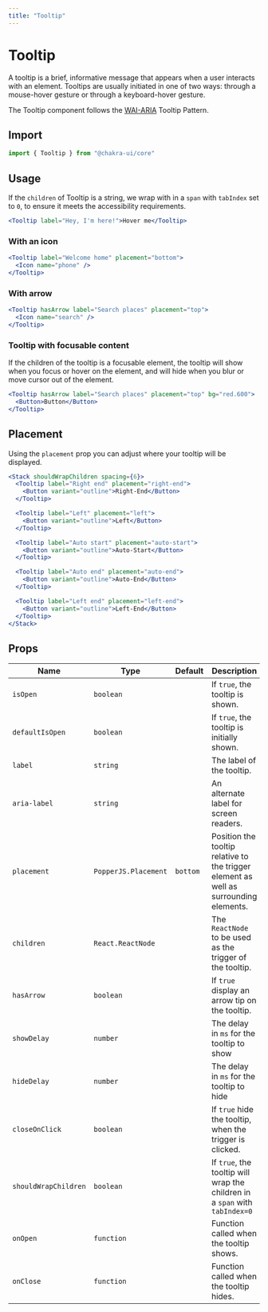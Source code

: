 ```yaml
---
title: "Tooltip"
---
```


# Tooltip

A tooltip is a brief, informative message that appears when a user interacts
with an element. Tooltips are usually initiated in one of two ways: through a
mouse-hover gesture or through a keyboard-hover gesture.

The Tooltip component follows the
[WAI-ARIA](https://www.w3.org/TR/wai-aria-practices/#tooltip) Tooltip Pattern.

## Import

```js
import { Tooltip } from "@chakra-ui/core"
```

## Usage

If the `children` of Tooltip is a string, we wrap with in a `span` with
`tabIndex` set to `0`, to ensure it meets the accessibility requirements.

```jsx
<Tooltip label="Hey, I'm here!">Hover me</Tooltip>
```

### With an icon

```jsx
<Tooltip label="Welcome home" placement="bottom">
  <Icon name="phone" />
</Tooltip>
```

### With arrow

```jsx
<Tooltip hasArrow label="Search places" placement="top">
  <Icon name="search" />
</Tooltip>
```

### Tooltip with focusable content

If the children of the tooltip is a focusable element, the tooltip will show
when you focus or hover on the element, and will hide when you blur or move
cursor out of the element.

```jsx
<Tooltip hasArrow label="Search places" placement="top" bg="red.600">
  <Button>Button</Button>
</Tooltip>
```

## Placement

Using the `placement` prop you can adjust where your tooltip will be displayed.

```jsx
<Stack shouldWrapChildren spacing={6}>
  <Tooltip label="Right end" placement="right-end">
    <Button variant="outline">Right-End</Button>
  </Tooltip>

  <Tooltip label="Left" placement="left">
    <Button variant="outline">Left</Button>
  </Tooltip>

  <Tooltip label="Auto start" placement="auto-start">
    <Button variant="outline">Auto-Start</Button>
  </Tooltip>

  <Tooltip label="Auto end" placement="auto-end">
    <Button variant="outline">Auto-End</Button>
  </Tooltip>

  <Tooltip label="Left end" placement="left-end">
    <Button variant="outline">Left-End</Button>
  </Tooltip>
</Stack>
```

## Props

| Name                 | Type                 | Default  | Description                                                                           |
| -------------------- | -------------------- | -------- | ------------------------------------------------------------------------------------- |
| `isOpen`             | `boolean`            |          | If `true`, the tooltip is shown.                                                      |
| `defaultIsOpen`      | `boolean`            |          | If `true`, the tooltip is initially shown.                                            |
| `label`              | `string`             |          | The label of the tooltip.                                                             |
| `aria-label`         | `string`             |          | An alternate label for screen readers.                                                |
| `placement`          | `PopperJS.Placement` | `bottom` | Position the tooltip relative to the trigger element as well as surrounding elements. |
| `children`           | `React.ReactNode`    |          | The `ReactNode` to be used as the trigger of the tooltip.                             |
| `hasArrow`           | `boolean`            |          | If `true` display an arrow tip on the tooltip.                                        |
| `showDelay`          | `number`             |          | The delay in `ms` for the tooltip to show                                             |
| `hideDelay`          | `number`             |          | The delay in `ms` for the tooltip to hide                                             |
| `closeOnClick`       | `boolean`            |          | If `true` hide the tooltip, when the trigger is clicked.                              |
| `shouldWrapChildren` | `boolean`            |          | If `true`, the tooltip will wrap the children in a `span` with `tabIndex=0`           |
| `onOpen`             | `function`           |          | Function called when the tooltip shows.                                               |
| `onClose`            | `function`           |          | Function called when the tooltip hides.                                               |

